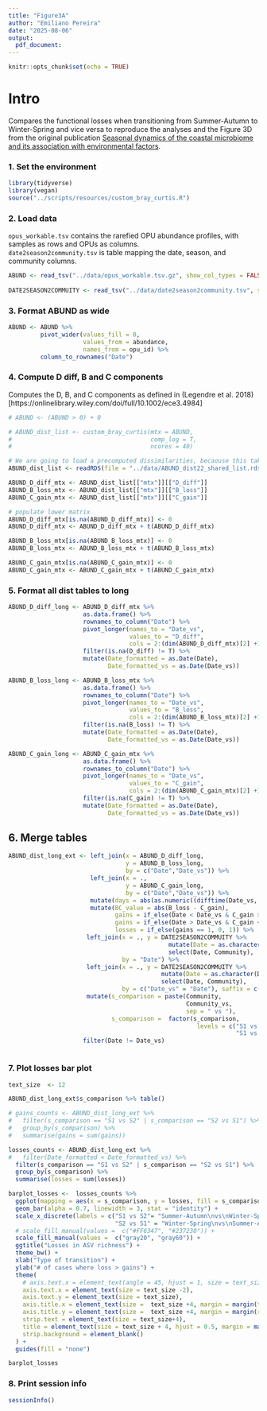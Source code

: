 ```yaml
---
title: "Figure3A"
author: "Emiliano Pereira"
date: "2025-08-06"
output:
  pdf_document:
---
```


```r
knitr::opts_chunk$set(echo = TRUE)
```

# Intro
Compares the functional losses when transitioning from Summer-Autumn to Winter-Spring and vice versa to reproduce the analyses and the Figure 3D from the original publication [Seasonal dynamics of the coastal microbiome and its association with environmental factors](https://doi.org/10.1038/s41597-023-02266-0).

### **1. Set the environment**
```r
library(tidyverse)
library(vegan)
source("../scripts/resources/custom_bray_curtis.R")
```

### **2. Load data**
`opus_workable.tsv` contains the rarefied OPU abundance profiles, with samples as rows and OPUs as columns.  
`date2season2community.tsv` is table mapping the date, season, and community columns.

```r
ABUND <- read_tsv("../data/opus_workable.tsv.gz", show_col_types = FALSE) 
                    
DATE2SEASON2COMMUITY <- read_tsv("../data/date2season2community.tsv", show_col_types = FALSE)
```
### **3. Format ABUND as wide**
```r
ABUND <- ABUND %>%
         pivot_wider(values_fill = 0, 
                     values_from = abundance, 
                     names_from = opu_id) %>%
         column_to_rownames("Date")
```



### **4. Compute D diff, B and C components**
Computes the D, B, and C components as defined in (Legendre et al. 2018)[https://onlinelibrary.wiley.com/doi/full/10.1002/ece3.4984]

```r
# ABUND <- (ABUND > 0) + 0

# ABUND_dist_list <- custom_bray_curtis(mtx = ABUND, 
#                                       comp_log = T,
#                                       ncores = 40)

# We are going to load a precomputed dissimilarities, becaouse this takes too long.
ABUND_dist_list <- readRDS(file = "../data/ABUND_dist22_shared_list.rds")

ABUND_D_diff_mtx <- ABUND_dist_list[["mtx"]][["D_diff"]]
ABUND_B_loss_mtx <- ABUND_dist_list[["mtx"]][["B_loss"]]
ABUND_C_gain_mtx <- ABUND_dist_list[["mtx"]][["C_gain"]]

# populate lower matrix
ABUND_D_diff_mtx[is.na(ABUND_D_diff_mtx)] <- 0
ABUND_D_diff_mtx <- ABUND_D_diff_mtx + t(ABUND_D_diff_mtx)

ABUND_B_loss_mtx[is.na(ABUND_B_loss_mtx)] <- 0
ABUND_B_loss_mtx <- ABUND_B_loss_mtx + t(ABUND_B_loss_mtx)

ABUND_C_gain_mtx[is.na(ABUND_C_gain_mtx)] <- 0
ABUND_C_gain_mtx <- ABUND_C_gain_mtx + t(ABUND_C_gain_mtx)

```

### **5. Format all dist tables to long**

```r

ABUND_D_diff_long <- ABUND_D_diff_mtx %>%
                     as.data.frame() %>%
                     rownames_to_column("Date") %>%
                     pivot_longer(names_to = "Date_vs", 
                                  values_to = "D_diff", 
                                  cols = 2:(dim(ABUND_D_diff_mtx)[2] +1)) %>%
                     filter(is.na(D_diff) != T) %>%
                     mutate(Date_formatted = as.Date(Date),
                            Date_formatted_vs = as.Date(Date_vs))

ABUND_B_loss_long <- ABUND_B_loss_mtx %>%
                     as.data.frame() %>%
                     rownames_to_column("Date") %>%
                     pivot_longer(names_to = "Date_vs", 
                                  values_to = "B_loss", 
                                  cols = 2:(dim(ABUND_B_loss_mtx)[2] +1)) %>%
                     filter(is.na(B_loss) != T) %>%
                     mutate(Date_formatted = as.Date(Date),
                            Date_formatted_vs = as.Date(Date_vs))

ABUND_C_gain_long <- ABUND_C_gain_mtx %>%
                     as.data.frame() %>%
                     rownames_to_column("Date") %>%
                     pivot_longer(names_to = "Date_vs", 
                                  values_to = "C_gain", 
                                  cols = 2:(dim(ABUND_C_gain_mtx)[2] +1)) %>%
                     filter(is.na(C_gain) != T) %>%
                     mutate(Date_formatted = as.Date(Date),
                            Date_formatted_vs = as.Date(Date_vs))

```

## **6. Merge tables**
```r
ABUND_dist_long_ext <- left_join(x = ABUND_D_diff_long, 
                                 y = ABUND_B_loss_long, 
                                 by = c("Date","Date_vs")) %>%
                       left_join(x = ., 
                                 y = ABUND_C_gain_long, 
                                 by = c("Date","Date_vs")) %>%
                       mutate(days = abs(as.numeric((difftime(Date_vs, Date, units = "days"))))) %>%
                       mutate(BC_value = abs(B_loss - C_gain),
                              gains = if_else(Date < Date_vs & C_gain > B_loss, 1, 0),
                              gains = if_else(Date > Date_vs & C_gain < B_loss, 1, gains),
                              losses = if_else(gains == 1, 0, 1)) %>% 
                      left_join(x = ., y = DATE2SEASON2COMMUITY %>% 
                                             mutate(Date = as.character(Date)) %>%
                                             select(Date, Community), 
                                by = "Date") %>%
                      left_join(x = ., y = DATE2SEASON2COMMUITY %>% 
                                           mutate(Date = as.character(Date)) %>%
                                           select(Date, Community), 
                                by = c("Date_vs" = "Date"), suffix = c("", "_vs")) %>%
                      mutate(s_comparison = paste(Community, 
                                                  Community_vs, 
                                                  sep = " vs "),
                             s_comparison =  factor(s_comparison, 
                                                     levels = c("S1 vs S2", "S2 vs S1",
                                                                "S1 vs S1", "S2 vs S2")))  %>%
                     filter(Date != Date_vs) 



```
### **7. Plot losses bar plot**
```r

text_size  <- 12

ABUND_dist_long_ext$s_comparison %>% table()

# gains_counts <- ABUND_dist_long_ext %>%
#   filter(s_comparison == "S1 vs S2" | s_comparison == "S2 vs S1") %>%
#   group_by(s_comparison) %>%
#   summarise(gains = sum(gains))

losses_counts <- ABUND_dist_long_ext %>%
#   filter(Date_formatted < Date_formatted_vs) %>%
  filter(s_comparison == "S1 vs S2" | s_comparison == "S2 vs S1") %>%
  group_by(s_comparison) %>%
  summarise(losses = sum(losses))

barplot_losses <-  losses_counts %>% 
  ggplot(mapping = aes(x = s_comparison, y = losses, fill = s_comparison)) +
  geom_bar(alpha = 0.7, linewidth = 3, stat = "identity") +
  scale_x_discrete(labels = c("S1 vs S2"= "Summer-Autumn\nvs\nWinter-Spring", 
                              "S2 vs S1" = "Winter-Spring\nvs\nSummer-Autumn")) +
  # scale_fill_manual(values =  c("#FF6347", "#237230")) +
  scale_fill_manual(values =  c("gray20", "gray60")) +
  ggtitle("Losses in ASV richness") +
  theme_bw() +
  xlab("Type of transition") +
  ylab("# of cases where loss > gains") +
  theme(
    # axis.text.x = element_text(angle = 45, hjust = 1, size = text_size),
    axis.text.x = element_text(size = text_size -2),
    axis.text.y = element_text(size = text_size),
    axis.title.x = element_text(size =  text_size +4, margin = margin(t = 15)),
    axis.title.y = element_text(size =  text_size +4, margin = margin(r = 15)),
    strip.text = element_text(size = text_size+4),
    title = element_text(size = text_size + 4, hjust = 0.5, margin = margin(b = 15)),
    strip.background = element_blank()
  ) +
  guides(fill = "none")

barplot_losses
```

### **8. Print session info**
```r
sessionInfo()
```

